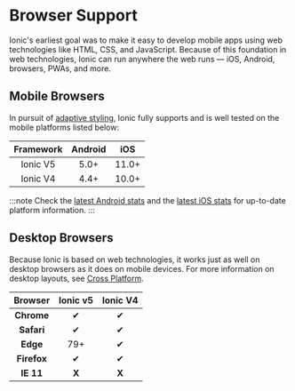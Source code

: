 # Browser Support

Ionic's earliest goal was to make it easy to develop mobile apps using web technologies like HTML, CSS, and JavaScript. Because of this foundation in web technologies, Ionic can run anywhere the web runs — iOS, Android, browsers, PWAs, and more.

## Mobile Browsers

In pursuit of [adaptive styling](../core-concepts/fundamentals.mdx#adaptive-styling), Ionic fully supports and is well tested on the mobile platforms listed below:

| Framework | Android |  iOS  |
| :-------: | :-----: | :---: |
| Ionic V5  |  5.0+   | 11.0+ |
| Ionic V4  |  4.4+   | 10.0+ |

:::note
Check the [latest Android stats](https://developer.android.com/about/dashboards/) and the [latest iOS stats](https://developer.apple.com/support/app-store/) for up-to-date platform information.
:::

## Desktop Browsers

Because Ionic is based on web technologies, it works just as well on desktop browsers as it does on mobile devices. For more information on desktop layouts, see [Cross Platform](../core-concepts/cross-platform.mdx#desktop).

|   Browser   | Ionic v5 | Ionic V4 |
| :---------: | :------: | :------: |
| **Chrome**  |    ✔     |    ✔     |
| **Safari**  |    ✔     |    ✔     |
|  **Edge**   |   79+    |    ✔     |
| **Firefox** |    ✔     |    ✔     |
|  **IE 11**  |  **X**   |  **X**   |
